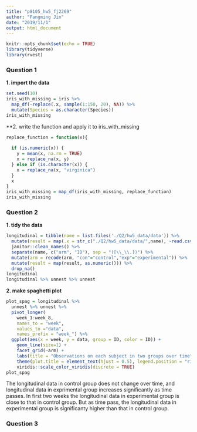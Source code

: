 ```yaml
---
title: "p8105_hw5_fj2269"
author: "Fangming Jin"
date: "2019/11/1"
output: html_document
---
```


```r
knitr::opts_chunk$set(echo = TRUE)
library(tidyverse)
library(rvest)
```

### Question 1

**1. import the data**

```r
set.seed(10)
iris_with_missing = iris %>% 
  map_df(~replace(.x, sample(1:150, 20), NA)) %>%
  mutate(Species = as.character(Species))
iris_with_missing
```

**2. write the function and apply it to iris_with_missing

```r
replace_function = function(x){
  
  if (is.numeric(x)) {
    y = mean(x, na.rm = TRUE)
    x = replace_na(x, y)
  } else if (is.character(x)) {
    x = replace_na(x, "virginica")
  }
  x
}
iris_with_missing = map_df(iris_with_missing, replace_function)
iris_with_missing
```

### Question 2

**1. tidy the data**

```r
longitudinal = tibble(name = list.files('./Q2/hw5_data/data')) %>%
  mutate(result = map(.x = str_c("./Q2/hw5_data/data/",name), ~read.csv(file = .x))) %>%
  janitor::clean_names() %>%
  separate(name, c("arm", "ID"), sep = "([\\_\\.])") %>%
  mutate(arm = recode(arm, "con"="control","exp"="experimental")) %>%
  mutate(result = map(result, as.numeric())) %>%
  drop_na()
longitudinal
longitudinal %>% unnest %>% unnest
```

**2. make spaghetti plot**

```r
plot_spag = longitudinal %>% 
  unnest %>% unnest %>%
  pivot_longer(
    week_1:week_8, 
    names_to = "week", 
    values_to ="data", 
    names_prefix = "week_") %>%
  ggplot(aes(x = week, y = data, group = ID, color = ID)) + 
    geom_line(size=1) + 
    facet_grid(~arm) +
    labs(title = "Observations on each subject in two groups over time", y = "longitudinal data") + 
    theme(plot.title = element_text(hjust = 0.5), legend.position = "right") +
    viridis::scale_color_viridis(discrete = TRUE) 
plot_spag
```

The longitudinal data in control group does not change over time, and longitudinal data in exprimental group increases significantly as time passes. In first two weeks the longitudinal data in experimental group is close to that in control group. But as time pass, the longitudinal data in experimental group is significanty higher than that in control group. 

### Question 3
